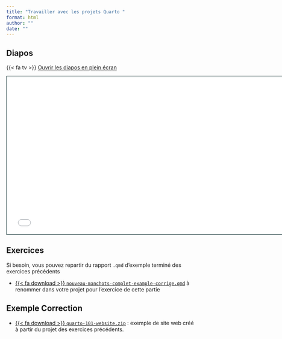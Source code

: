 ```yaml
---
title: "Travailler avec les projets Quarto "
format: html
author: ""
date: ""
---
```


## Diapos

{{< fa tv >}} [Ouvrir les diapos en plein écran](3-projets.html)

```{=html}
<iframe class="slide-deck" src="3-projets.html" height="420" width="747" style="border: 1px solid #123233;"></iframe>
```

## Exercices

Si besoin, vous pouvez repartir du rapport `.qmd` d'exemple terminé des exercices précédents

-   <a href="https://raw.githubusercontent.com/cderv/tuto-quarto-rr-2023/main/exemples-correction/nouveau-manchots-complet-example-corrige.qmd">{{< fa download >}} `nouveau-manchots-complet-example-corrige.qmd`</i></a> à renommer dans votre projet pour l'exercice de cette partie

## Exemple Correction 

-   <a href="https://raw.githubusercontent.com/cderv/tuto-quarto-rr-2023/main/exemples-correction/quarto-101-website.zip">{{< fa download >}} `quarto-101-website.zip`</i></a> : exemple de site web créé à partir du projet des exercices précédents.